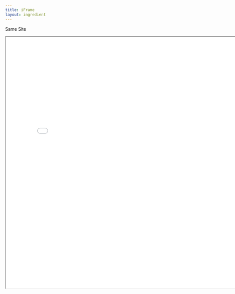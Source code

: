 ```yaml
---
title: iFrame
layout: ingredient
---
```



<Heading as="h2" fontSize={20} marginBottom={4}>Same Site</Heading>

<Iframe
  id="the-kitchen-table"
  title="The Kitchen - Table"
  width="800"
  height="800"
  src="/ingredients/table"
/>

<Heading as="h2" fontSize={20} marginBottom={4}>Cross Domain</Heading>

<Iframe
  id="youtube-table-cypress"
  title="YouTube - Verifying Sortable Tables with Cypress"
  width="560"
  height="315"
  src="https://www.youtube.com/embed/6zLWDHnN790"
/>